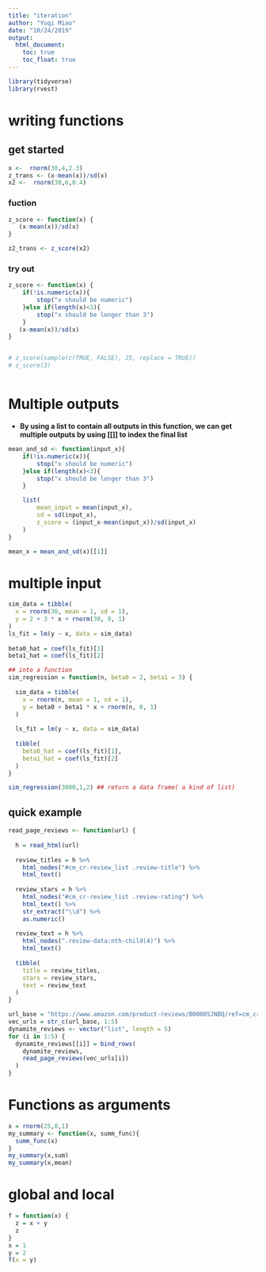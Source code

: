```yaml
---
title: "iteration"
author: "Yuqi Miao"
date: "10/24/2019"
output:
  html_document:
    toc: true
    toc_float: true
---
```


```r
library(tidyverse)
library(rvest)
```


# writing functions

## get started

```r
x <-  rnorm(30,4,2.3)
z_trans <- (x-mean(x))/sd(x)
x2 <-  rnorm(30,6,0.4)

```

### fuction

```r
z_score <- function(x) {
   (x-mean(x))/sd(x)
}

z2_trans <- z_score(x2)
```

### try out

```r
z_score <- function(x) {
    if(!is.numeric(x)){
        stop("x should be numeric")
    }else if(length(x)<3){
        stop("x should be longer than 3")
    }
   (x-mean(x))/sd(x)
}


# z_score(sample(c(TRUE, FALSE), 25, replace = TRUE))
# z_score(3)



```


# Multiple outputs

* **By using a list to contain all outputs in this function, we can get multiple outputs by using [[]] to index the final list**

```r
mean_and_sd <- function(input_x){
    if(!is.numeric(x)){
        stop("x should be numeric")
    }else if(length(x)<3){
        stop("x should be longer than 3")
    }

    list(
        mean_input = mean(input_x),
        sd = sd(input_x),
        z_score = (input_x-mean(input_x))/sd(input_x)
    )
}

mean_x = mean_and_sd(x)[[1]]
```

# multiple input

```r

sim_data = tibble(
  x = rnorm(30, mean = 1, sd = 1),
  y = 2 + 3 * x + rnorm(30, 0, 1)
)
ls_fit = lm(y ~ x, data = sim_data)
  
beta0_hat = coef(ls_fit)[1]
beta1_hat = coef(ls_fit)[2]

## into a function
sim_regression = function(n, beta0 = 2, beta1 = 3) {
  
  sim_data = tibble(
    x = rnorm(n, mean = 1, sd = 1),
    y = beta0 + beta1 * x + rnorm(n, 0, 1)
  )
  
  ls_fit = lm(y ~ x, data = sim_data)
  
  tibble(
    beta0_hat = coef(ls_fit)[1],
    beta1_hat = coef(ls_fit)[2]
  )
}

sim_regression(3000,1,2) ## return a data frame( a kind of list)

```



## quick example

```r
read_page_reviews <- function(url) {
  
  h = read_html(url)
  
  review_titles = h %>%
    html_nodes("#cm_cr-review_list .review-title") %>%
    html_text()
  
  review_stars = h %>%
    html_nodes("#cm_cr-review_list .review-rating") %>%
    html_text() %>%
    str_extract("\\d") %>%
    as.numeric()
  
  review_text = h %>%
    html_nodes(".review-data:nth-child(4)") %>%
    html_text()
  
  tibble(
    title = review_titles,
    stars = review_stars,
    text = review_text
  )
}

url_base = "https://www.amazon.com/product-reviews/B00005JNBQ/ref=cm_cr_arp_d_viewopt_rvwer?ie=UTF8&reviewerType=avp_only_reviews&sortBy=recent&pageNumber="
vec_urls = str_c(url_base, 1:5)
dynamite_reviews <- vector("list", length = 5)
for (i in 1:5) {
  dynamite_reviews[[i]] = bind_rows(
    dynamite_reviews,
    read_page_reviews(vec_urls[i])
  )
}
```


# Functions as arguments

```r
x = rnorm(25,0,1)
my_summary <- function(x, summ_func){
  summ_func(x)
}
my_summary(x,sum)
my_summary(x,mean)
```

# global and local

```r
f = function(x) {
  z = x + y
  z
}
x = 1
y = 2
f(x = y)
```





